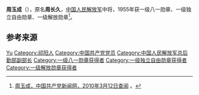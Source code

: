 {{noteTA
|1=zh-hans:蒋介石;zh-hk:蒋介石;zh-tw:蒋中正;
|2=zh-hans:斯大林;zh-hk:史太林;zh-tw:史達林;
|3=zh-cn:朝鲜战争; zh-sg:韩战; zh-tw:韓戰; zh-hk:韓戰;}}
{{Infobox_officeholder
| name = 周玉成
| image name = Zhou Yucheng.jpg
| width = 200
| now = 
| period = 
| Sex =
| different name =周鸿礼
| party = {{中国共产党}}
| nationality = {{PRC}}
| Native place =
| date of birth = 1904年4月30日
| place of birth = {{QIN}}[[湖南省|湖南省]][[祁阳县|祁阳县]]大桥弯乡新村
| date of death = {{death date and age|1971|12|9|1904|4|30}}
| place of death = {{PRC}}[[西安|西安]]
| religion = [[共产主义|共产主义]]
| spouse = 
| relatives = 
| educate = 
* 私塾一年
| past =
* 红5军第13师1团2连司务长
* 红8军第4师经理处处长，红3军团第6师供给部部长、军团供给部部长
* 陕甘军区供给部部长兼红29军供给部部长，陕甘宁省军事部供给部部长，红军前敌总指挥部供给部副部长
* 晋冀鲁豫军区后勤部副部长，晋冀鲁豫边区军政联合财经办事处轻工处处长，晋冀鲁豫边区政府审查厅厅长
* 华北军区后勤部财务部部长
* 总后勤部财务部部长
* 总后勤部油料部部长
* 东北军区后勤部副部长、财务部部长，沈阳军区后勤部部长
* 1960年11月-1965年5月，人民解放军总后勤部副部长
| work =
}}
'''周玉成'''（{{bd|1904年|4月30日|1971年|12月9日}}），原名'''周长久'''，[[中国人民解放军|中国人民解放军]]中将，1955年获一级八一勋章、一级独立自由勋章、一级解放勋章<ref>[http://dangshi.people.com.cn/GB/165617/165618/166491/167908/9975050.html 周玉成，中国共产党新闻网，2010年3月12日查阅] {{Wayback|url=http://dangshi.people.com.cn/GB/165617/165618/166491/167908/9975050.html |date=20160304091406 }}。</ref>。

== 参考来源 ==
{{reflist}}

{{中国军事人物小作品}}
{{中國人民解放軍開國中將}}

{{Authority control}}
{{DEFAULTSORT:Zhou周}}
[[Category:周姓|Yu]]
[[Category:祁阳人|Category:祁阳人]]
[[Category:中国共产党党员|Category:中国共产党党员]]
[[Category:中国人民解放军总后勤部副部长|Category:中国人民解放军总后勤部副部长]]
[[Category:一级八一勋章获得者|Category:一级八一勋章获得者]]
[[Category:一级独立自由勋章获得者|Category:一级独立自由勋章获得者]]
[[Category:一级解放勋章获得者|Category:一级解放勋章获得者]]